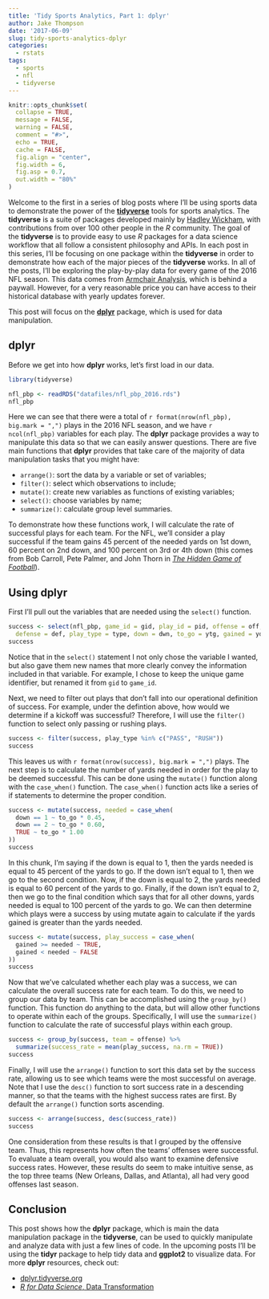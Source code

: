```yaml
---
title: 'Tidy Sports Analytics, Part 1: dplyr'
author: Jake Thompson
date: '2017-06-09'
slug: tidy-sports-analytics-dplyr
categories:
  - rstats
tags:
  - sports
  - nfl
  - tidyverse
---
```


```r
knitr::opts_chunk$set(
  collapse = TRUE,
  message = FALSE,
  warning = FALSE,
  comment = "#>",
  echo = TRUE,
  cache = FALSE,
  fig.align = "center",
  fig.width = 6,
  fig.asp = 0.7,
  out.width = "80%"
)
```

Welcome to the first in a series of blog posts where I'll be using sports data to demonstrate the power of the [**tidyverse**](http://www.tidyverse.org/) tools for sports analytics. The **tidyverse** is a suite of packages developed mainly by [Hadley Wickham](https://twitter.com/hadleywickham), with contributions from over 100 other people in the *R* community. The goal of the **tidyverse** is to provide easy to use *R* packages for a data science workflow that all follow a consistent philosophy and APIs. In each post in this series, I'll be focusing on one package within the **tidyverse** in order to demonstrate how each of the major pieces of the **tidyverse** works. In all of the posts, I'll be exploring the play-by-play data for every game of the 2016 NFL season. This data comes from [Armchair Analysis](http://armchairanalysis.com/), which is behind a paywall. However, for a very reasonable price you can have access to their historical database with yearly updates forever.

This post will focus on the [**dplyr**](http://dplyr.tidyverse.org/) package, which is used for data manipulation.

## dplyr

Before we get into how **dplyr** works, let's first load in our data.

```r
library(tidyverse)

nfl_pbp <- readRDS("datafiles/nfl_pbp_2016.rds")
nfl_pbp
```

Here we can see that there were a total of `r format(nrow(nfl_pbp), big.mark = ",")` plays in the 2016 NFL season, and we have `r ncol(nfl_pbp)` variables for each play. The **dplyr** package provides a way to manipulate this data so that we can easily answer questions. There are five main functions that **dplyr** provides that take care of the majority of data manipulation tasks that you might have:

- `arrange()`: sort the data by a variable or set of variables;
- `filter()`: select which observations to include;
- `mutate()`: create new variables as functions of existing variables;
- `select()`: choose variables by name;
- `summarize()`: calculate group level summaries.

To demonstrate how these functions work, I will calculate the rate of successful plays for each team. For the NFL, we'll consider a play successful if the team gains 45 percent of the needed yards on 1st down, 60 percent on 2nd down, and 100 percent on 3rd or 4th down (this comes from Bob Carroll, Pete Palmer, and John Thorn in [*The Hidden Game of Football*](https://www.amazon.com/Hidden-Game-Football-Bob-Carroll/dp/0446514144)).

## Using dplyr

First I'll pull out the variables that are needed using the `select()` function.

```r
success <- select(nfl_pbp, game_id = gid, play_id = pid, offense = off,
  defense = def, play_type = type, down = dwn, to_go = ytg, gained = yds)
success
```

Notice that in the `select()` statement I not only chose the variable I wanted, but also gave them new names that more clearly convey the information included in that variable. For example, I chose to keep the unique game identifier, but renamed it from `gid` to `game_id`.

Next, we need to filter out plays that don't fall into our operational definition of success. For example, under the defintion above, how would we determine if a kickoff was successful? Therefore, I will use the `filter()` function to select only passing or rushing plays.

```r
success <- filter(success, play_type %in% c("PASS", "RUSH"))
success
```

This leaves us with `r format(nrow(success), big.mark = ",")` plays. The next step is to calculate the number of yards needed in order for the play to be deemed successful. This can be done using the `mutate()` function along with the `case_when()` function. The `case_when()` function acts like a series of if statements to determine the proper condition.

```r
success <- mutate(success, needed = case_when(
  down == 1 ~ to_go * 0.45,
  down == 2 ~ to_go * 0.60,
  TRUE ~ to_go * 1.00
))
success
```

In this chunk, I'm saying if the down is equal to 1, then the yards needed is equal to 45 percent of the yards to go. If the down isn't equal to 1, then we go to the second condition. Now, if the down is equal to 2, the yards needed is equal to 60 percent of the yards to go. Finally, if the down isn't equal to 2, then we go to the final condition which says that for all other downs, yards needed is equal to 100 percent of the yards to go. We can then determine which plays were a success by using mutate again to calculate if the yards gained is greater than the yards needed.

```r
success <- mutate(success, play_success = case_when(
  gained >= needed ~ TRUE,
  gained < needed ~ FALSE
))
success
```

Now that we've calculated whether each play was a success, we can calculate the overall success rate for each team. To do this, we need to group our data by team. This can be accomplished using the `group_by()` function. This function do anything to the data, but will allow other functions to operate within each of the groups. Specifically, I will use the `summarize()` function to calculate the rate of successful plays within each group.

```r
success <- group_by(success, team = offense) %>%
  summarize(success_rate = mean(play_success, na.rm = TRUE))
success
```

Finally, I will use the `arrange()` function to sort this data set by the success rate, allowing us to see which teams were the most successful on average. Note that I use the `desc()` function to sort success rate in a descending manner, so that the teams with the highest success rates are first. By default the `arrange()` function sorts ascending.

```r
success <- arrange(success, desc(success_rate))
success
```

One consideration from these results is that I grouped by the offensive team. Thus, this represents how often the teams' offenses were successful. To evaluate a team overall, you would also want to examine defensive success rates. However, these results do seem to make intuitive sense, as the top three teams (New Orleans, Dallas, and Atlanta), all had very good offenses last season.

## Conclusion

This post shows how the **dplyr** package, which is main the data manipulation package in the **tidyverse**, can be used to quickly manipulate and analyze data with just a few lines of code. In the upcoming posts I'll be using the **tidyr** package to help tidy data and **ggplot2** to visualize data. For more **dplyr** resources, check out:

- [dplyr.tidyverse.org](http://dplyr.tidyverse.org/)
- [*R for Data Science*, Data Transformation](http://r4ds.had.co.nz/transform.html)
